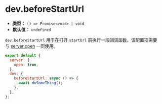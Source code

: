 # dev.beforeStartUrl

- **类型：** `() => Promise<void> | void`
- **默认值：** `undefined`

`dev.beforeStartUrl` 用于在打开 `startUrl` 前执行一段回调函数，该配置项需要与 [server.open](/config/server.open) 一同使用。

```js
export default {
  server: {
    open: true,
  },
  dev: {
    beforeStartUrl: async () => {
      await doSomeThing();
    },
  },
};
```
